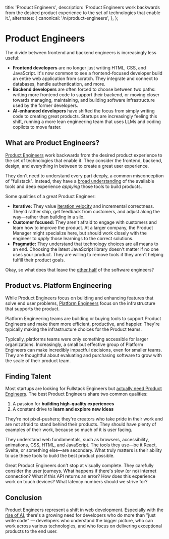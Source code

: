 
  title: 'Product Engineers',
  description:
    'Product Engineers work backwards from the desired product experience to the set of technologies that enable it.',
  alternates: {
    canonical: '/n/product-engineers',
  },
};

# Product Engineers

<AnimatedName />

The divide between frontend and backend engineers is increasingly less useful:

- **Frontend developers** are no longer just writing HTML, CSS, and JavaScript. It's now common to see a frontend-focused developer build an entire web application from scratch. They integrate and connect to databases, handle authentication, and more.
- **Backend developers** are often forced to choose between two paths: writing more frontend code to support their backend, or moving closer towards managing, maintaining, and building software infrastructure used by the former developers.
- **AI-enhanced developers** have shifted the focus from simply writing code to creating great products. Startups are increasingly feeling this shift, running a more lean engineering team that uses LLMs and coding copilots to move faster.

## What are Product Engineers?

[Product Engineers](https://x.com/_swanson/status/1631691930345037824) work backwards from the desired product experience to the set of technologies that enable it. They consider the frontend, backend, design, and everything in between to create a great user experience.

They don't need to understand every part deeply, a common misconception of "fullstack". Instead, they have a [broad understanding](https://x.com/mipsytipsy/status/1659610352588562433) of the available tools and deep experience _applying_ those tools to build products.

Some qualities of a great Product Engineer:

- **Iterative:** They value [iteration velocity](https://twitter.com/rauchg/status/1681694545845833729) and incremental correctness. They'd rather ship, get feedback from customers, and adjust along the way—rather than building in a silo.
- **Customer focused:** They aren't afraid to engage with customers and learn how to improve the product. At a larger company, the Product Manager might specialize here, but should work closely with the engineer to _apply_ those learnings to the correct solutions.
- **Pragmatic:** They understand that technology choices are all means to an end. Choosing the latest JavaScript library doesn't matter if no one uses your product. They are willing to remove tools if they aren't helping fulfill their product goals.

Okay, so what does that leave the [other half](https://x.com/sophiebits/status/1404914237437190144) of the software engineers?

## Product vs. Platform Engineering

While Product Engineers focus on building and enhancing features that solve end user problems, [Platform Engineers](https://twitter.com/swyx/status/1097334440169107456) focus on the infrastructure that supports the product.

Platform Engineering teams are building or buying tools to support Product Engineers and make them more efficient, productive, and happier. They're typically making the infrastructure choices for the Product teams.

Typically, platforms teams were only something accessible for larger organizations. Increasingly, a small but effective group of Platform Engineers can make incredibly impactful decisions, even for smaller teams. They are thoughtful about evaluating and purchasing software to grow with the scale of their product team.

## Finding Talent

Most startups are looking for Fullstack Engineers but [actually need Product Engineers](https://x.com/parkerhendo/status/1686489366204645379). The best Product Engineers share two common qualities:

1. A passion for **building high-quality experiences**
2. A constant drive to **learn and explore new ideas**

They're not pixel-pushers; they're creators who take pride in their work and are not afraid to stand behind their products. They should have plenty of examples of their work, because so much of it is user facing.

They understand web fundamentals, such as browsers, accessibility, animations, CSS, HTML, and JavaScript. The tools they use—be it React, Svelte, or something else—are secondary. What truly matters is their ability to use these tools to build the best product possible.

Great Product Engineers don't stop at visually complete. They carefully consider the user journeys. What happens if there's slow (or no) internet connection? What if this API returns an error? How does this experience work on touch devices? What latency numbers should we strive for?

## Conclusion

Product Engineers represent a shift in web development. Especially with the [rise of AI](/n/ai), there's a growing need for developers who do more than "just write code" — developers who understand the bigger picture, who can work across various technologies, and who focus on delivering exceptional products to the end user.
